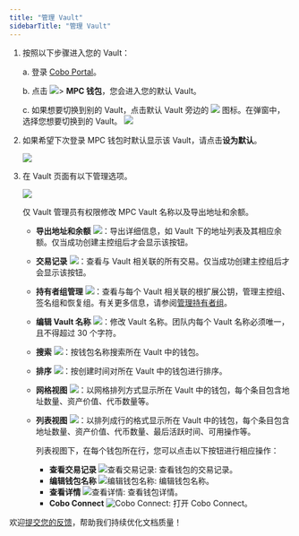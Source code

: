 ```yaml
---
title: "管理 Vault"
sidebarTitle: "管理 Vault"
---
```

1. 按照以下步骤进入您的 Vault：

    a. 登录 [Cobo Portal](https://portal.cobo.com/login)。

    b. 点击 <img src="/cn/images/mpc-wallet/wallets-icon.svg" className="icon"></img>> **MPC 钱包**，您会进入您的默认 Vault。

    c. 如果想要切换到别的 Vault，点击默认 Vault 旁边的 <img src="/cn/images/mpc-wallet/switch.svg" className="icon"></img> 图标。在弹窗中，选择您想要切换到的 Vault。
        <img src="/cn/images/mpc-wallet/switch vault.png" className="screenshot_modal"/>

2. 如果希望下次登录 MPC 钱包时默认显示该 Vault，请点击**设为默认**。

    <img src="/cn/images/mpc-wallet/set default.png" className="screenshot_full_screen"/>

3. 在 Vault 页面有以下管理选项。

    <img src="/cn/images/mpc-wallet/vault-page.png" className="screenshot_full_screen"></img>

    <Info> 仅 Vault 管理员有权限修改 MPC Vault 名称以及导出地址和余额。</Info>

    - **导出地址和余额** <img src="/cn/images/mpc-wallet/export-address.svg" className="icon"></img>：导出详细信息，如 Vault 下的地址列表及其相应余额。仅当成功创建主控组后才会显示该按钮。
    - **交易记录** <img src="/cn/images/mpc-wallet/icon_view transactions.svg" className="icon"></img>：查看与 Vault 相关联的所有交易。仅当成功创建主控组后才会显示该按钮。
    - **持有者组管理** <img src="/cn/images/mpc-wallet/manage-key-share-group.svg" className="icon"></img>：查看与每个 Vault 相关联的根扩展公钥，管理主控组、签名组和恢复组。有关更多信息，请参阅[管理持有者组](/cn/portal/mpc-wallets/ocw/manage-key-share-groups)。
    - **编辑 Vault 名称** <img src="/cn/images/mpc-wallet/icon_edit.svg" className="icon"></img>：修改 Vault 名称。团队内每个 Vault 名称必须唯一，且不得超过 30 个字符。
    - **搜索** <img src="/cn/images/mpc-wallet/icon_search.svg" className="icon"></img>：按钱包名称搜索所在 Vault 中的钱包。
    - **排序** <img src="/cn/images/mpc-wallet/icon_sort.svg" className="icon"></img>：按创建时间对所在 Vault 中的钱包进行排序。
    - **网格视图** <img src="/cn/images/mpc-wallet/icon_grid.svg" className="icon"></img>：以网格排列方式显示所在 Vault 中的钱包，每个条目包含地址数量、资产价值、代币数量等。
    - **列表视图** <img src="/cn/images/mpc-wallet/icon_list.svg" className="icon"></img>：以排列成行的格式显示所在 Vault 中的钱包，每个条目包含地址数量、资产价值、代币数量、最后活跃时间、可用操作等。

        列表视图下，在每个钱包所在行，您可以点击以下按钮进行相应操作：
        - **查看交易记录** <img src="/en/images/mpc-wallet/icon_view transactions.svg" className="icon" alt="查看交易记录"></img>: 查看钱包的交易记录。
        - **编辑钱包名称** <img src="/en/images/mpc-wallet/icon_edit.svg" className="icon" alt="编辑钱包名称"></img>: 编辑钱包名称。
        - **查看详情** <img src="/en/images/common/icon_view.svg" className="icon" alt="查看详情"></img>: 查看钱包详情。
        - **Cobo Connect** <img src="/en/images/common/icon_cobo_connect.svg" className="icon" alt="Cobo Connect"></img>: 打开 Cobo Connect。

<Tip>欢迎[提交您的反馈](https://forms.zohopublic.com/cobo/form/DocumentFeedbackForm/formperma/QvLOhxJv1_JMsJ-1dleZ8Itb_7rzN-LtgvsDdxosoVI?referrername=manuals)，帮助我们持续优化文档质量！</Tip>